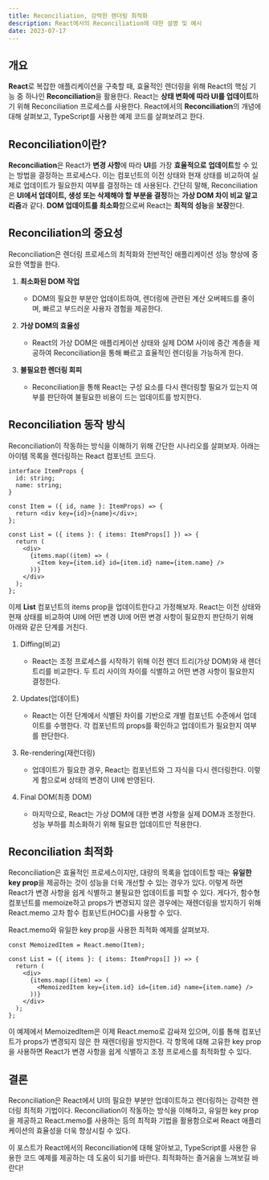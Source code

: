 ```yaml
---
title: Reconciliation, 강력한 렌더링 최적화
description: React에서의 Reconciliation에 대한 설명 및 예시
date: 2023-07-17
---
```


## 개요

**React**로 복잡한 애플리케이션을 구축할 때, 효율적인 렌더링을 위해 React의 핵심 기능 중 하나인 **Reconciliation**을 활용한다.
React는 **상태 변화에 따라 UI를 업데이트**하기 위해 Reconciliation 프로세스를 사용한다.
React에서의 **Reconciliation**의 개념에 대해 살펴보고, TypeScript를 사용한 예제 코드를 살펴보려고 한다.

## Reconciliation이란?

**Reconciliation**은 React가 **변경 사항**에 따라 **UI**를 가장 **효율적으로** **업데이트**할 수 있는 방법을 결정하는 프로세스다.
이는 컴포넌트의 이전 상태와 현재 상태를 비교하여 실제로 업데이트가 필요한지 여부를 결정하는 데 사용된다.
간단히 말해, Reconciliation은 **UI에서 업데이트, 생성 또는 삭제해야 할 부분을 결정**하는 **가상 DOM 차이 비교 알고리즘**과 같다.
**DOM 업데이트를 최소화**함으로써 React는 **최적의 성능**을 **보장**한다.

## Reconciliation의 중요성

Reconciliation은 렌더링 프로세스의 최적화와 전반적인 애플리케이션 성능 향상에 중요한 역할을 한다.

1. **최소화된 DOM 작업**

   - DOM의 필요한 부분만 업데이트하여, 렌더링에 관련된 계산 오버헤드를 줄이며, 빠르고 부드러운 사용자 경험을 제공한다.

2. **가상 DOM의 효율성**

   - React의 가상 DOM은 애플리케이션 상태와 실제 DOM 사이에 중간 계층을 제공하여 Reconciliation을 통해 빠르고 효율적인 렌더링을 가능하게 한다.

3. **불필요한 렌더링 회피**

   - Reconciliation을 통해 React는 구성 요소를 다시 렌더링할 필요가 있는지 여부를 판단하여 불필요한 비용이 드는 업데이트를 방지한다.

## Reconciliation 동작 방식

Reconciliation이 작동하는 방식을 이해하기 위해 간단한 시나리오를 살펴보자. 아래는 아이템 목록을 렌더링하는 React 컴포넌트 코드다.

```tsx
interface ItemProps {
  id: string;
  name: string;
}

const Item = ({ id, name }: ItemProps) => {
  return <div key={id}>{name}</div>;
};

const List = ({ items }: { items: ItemProps[] }) => {
  return (
    <div>
      {items.map((item) => (
        <Item key={item.id} id={item.id} name={item.name} />
      ))}
    </div>
  );
};
```

이제 **List** 컴포넌트의 items prop을 업데이트한다고 가정해보자. React는 이전 상태와 현재 상태를 비교하여 UI에 어떤 변경 UI에 어떤 변경 사항이 필요한지 판단하기 위해 아래와 같은 단계를 거친다.

1. Diffing(비교)

   - React는 조정 프로세스를 시작하기 위해 이전 렌더 트리(가상 DOM)와 새 렌더 트리를 비교한다. 두 트리 사이의 차이를 식별하고 어떤 변경 사항이 필요한지 결정한다.

2. Updates(업데이트)

   - React는 이전 단계에서 식별된 차이를 기반으로 개별 컴포넌트 수준에서 업데이트를 수행한다. 각 컴포넌트의 props를 확인하고 업데이트가 필요한지 여부를 판단한다.

3. Re-rendering(재런더링)

   - 업데이트가 필요한 경우, React는 컴포넌트와 그 자식을 다시 렌더링한다. 이렇게 함으로써 상태의 변경이 UI에 반영된다.

4. Final DOM(최종 DOM)
   - 마지막으로, React는 가상 DOM에 대한 변경 사항을 실제 DOM과 조정한다. 성능 부하를 최소화하기 위해 필요한 업데이트만 적용한다.

## Reconciliation 최적화

Reconciliation은 효율적인 프로세스이지만, 대량의 목록을 업데이트할 때는 **유일한 key prop**을 제공하는 것이 성능을 더욱 개선할 수 있는 경우가 있다. 이렇게 하면 React가 변경 사항을 쉽게 식별하고 불필요한 업데이트를 피할 수 있다.
게다가, 함수형 컴포넌트를 memoize하고 props가 변경되지 않은 경우에는 재렌더링을 방지하기 위해 React.memo 고차 함수 컴포넌트(HOC)를 사용할 수 있다.

React.memo와 유일한 key prop을 사용한 최적화 예제를 살펴보자.

```tsx
const MemoizedItem = React.memo(Item);

const List = ({ items }: { items: ItemProps[] }) => {
  return (
    <div>
      {items.map((item) => (
        <MemoizedItem key={item.id} id={item.id} name={item.name} />
      ))}
    </div>
  );
};
```

이 예제에서 MemoizedItem은 이제 React.memo로 감싸져 있으며, 이를 통해 컴포넌트가 props가 변경되지 않은 한 재렌더링을 방지한다. 각 항목에 대해 고유한 key prop을 사용하면 React가 변경 사항을 쉽게 식별하고 조정 프로세스를 최적화할 수 있다.

## 결론

Reconciliation은 React에서 UI의 필요한 부분만 업데이트하고 렌더링하는 강력한 렌더링 최적화 기법이다.
Reconciliation이 작동하는 방식을 이해하고, 유일한 key prop을 제공하고 React.memo를 사용하는 등의 최적화 기법을 활용함으로써 React 애플리케이션의 효율성을 더욱 향상시킬 수 있다.

이 포스트가 React에서의 Reconciliation에 대해 알아보고, TypeScript를 사용한 유용한 코드 예제를 제공하는 데 도움이 되기를 바란다. 최적화하는 즐거움을 느껴보길 바란다!
